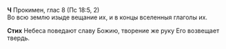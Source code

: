 **Ч** Прокимен, глас 8 (Пс 18:5, 2)  
Во всю землю изыде вещание их, и в концы вселенныя глаголы их.

**Стих** Небеса поведают славу Божию, творение же руку Его возвещает твердь.

